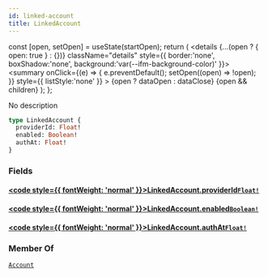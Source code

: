 ```yaml
---
id: linked-account
title: LinkedAccount
---
```









  const [open, setOpen] = useState(startOpen);
  return (
    <details {...(open ? { open: true } : {})} className="details" style={{ border:'none', boxShadow:'none', background:'var(--ifm-background-color)' }}>
      <summary
        onClick={(e) => {
          e.preventDefault();
          setOpen((open) => !open);
        }}
        style={{ listStyle:'none' }}
      >
      {open ? dataOpen : dataClose}
      </summary>
      {open && children}
    </details>
  );
};








No description


```graphql
type LinkedAccount {
  providerId: Float!
  enabled: Boolean!
  authAt: Float!
}
```




### Fields

#### [<code style={{ fontWeight: 'normal' }}>LinkedAccount.<b>providerId</b></code>](#)<Bullet />[`Float!`](/gql-api/types/scalars/float.mdx) <Badge class="badge badge--secondary" text="non-null"/> <Badge class="badge badge--secondary" text="scalar"/> 



#### [<code style={{ fontWeight: 'normal' }}>LinkedAccount.<b>enabled</b></code>](#)<Bullet />[`Boolean!`](/gql-api/types/scalars/boolean.mdx) <Badge class="badge badge--secondary" text="non-null"/> <Badge class="badge badge--secondary" text="scalar"/> 



#### [<code style={{ fontWeight: 'normal' }}>LinkedAccount.<b>authAt</b></code>](#)<Bullet />[`Float!`](/gql-api/types/scalars/float.mdx) <Badge class="badge badge--secondary" text="non-null"/> <Badge class="badge badge--secondary" text="scalar"/> 







### Member Of

[`Account`](/gql-api/types/objects/account.mdx)  <Badge class="badge badge--secondary" text="object"/>

